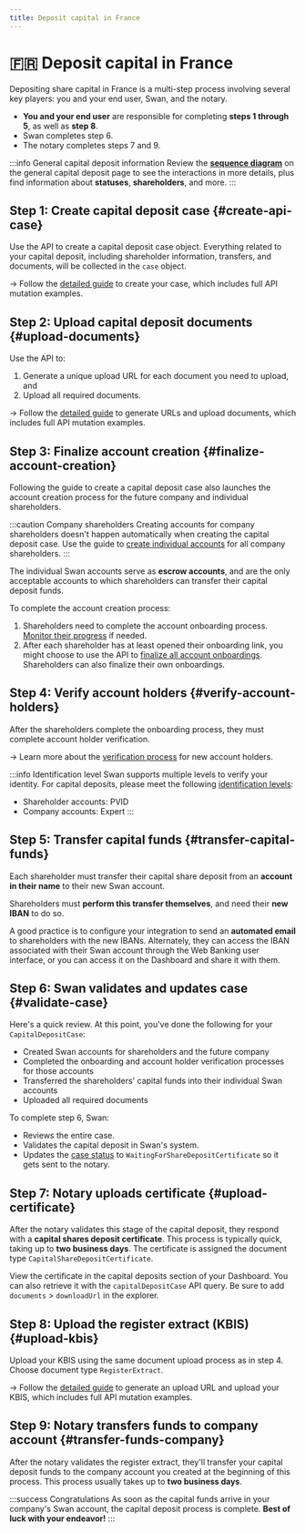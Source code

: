 ```yaml
---
title: Deposit capital in France
---
```


# 🇫🇷 Deposit capital in France

Depositing share capital in France is a multi-step process involving several key players: you and your end user, Swan, and the notary.

- **You and your end user** are responsible for completing **steps 1 through 5**, as well as **step 8**.
- Swan completes step 6.
- The notary completes steps 7 and 9.

:::info General capital deposit information
Review the [**sequence diagram**](../index.mdx#diagram) on the general capital deposit page to see the interactions in more details, plus find information about **statuses**, **shareholders**, and more.
:::

## Step 1: Create capital deposit case {#create-api-case}

Use the API to create a capital deposit case object.
Everything related to your capital deposit, including shareholder information, transfers, and documents, will be collected in the `case` object.

→ Follow the [detailed guide](./guide-create-case.mdx) to create your case, which includes full API mutation examples.

## Step 2: Upload capital deposit documents {#upload-documents}

Use the API to:

1. Generate a unique upload URL for each document you need to upload, and
1. Upload all required documents.

→ Follow the [detailed guide](./guide-upload-documents.mdx) to generate URLs and upload documents, which includes full API mutation examples.

## Step 3: Finalize account creation {#finalize-account-creation}

Following the guide to create a capital deposit case also launches the account creation process for the future company and individual shareholders.

:::caution Company shareholders
Creating accounts for company shareholders doesn't happen automatically when creating the capital deposit case.
Use the guide to [create individual accounts](../../onboarding/individual/guide-create.mdx) for all company shareholders.
:::

The individual Swan accounts serve as **escrow accounts**, and are the only acceptable accounts to which shareholders can transfer their capital deposit funds.

To complete the account creation process:

1. Shareholders need to complete the account onboarding process. [Monitor their progress](../../onboarding/overview/guide-get-info.mdx) if needed.
1. After each shareholder has at least opened their onboarding link, you might choose to use the API to [finalize all account onboardings](../../onboarding/overview/guide-finalize.mdx). Shareholders can also finalize their own onboardings.

## Step 4: Verify account holders {#verify-account-holders}

After the shareholders complete the onboarding process, they must complete account holder verification.

→ Learn more about the [verification process](../../onboarding/account-holders/index.mdx#verification-process) for new account holders.

:::info Identification level
Swan supports multiple levels to verify your identity.
For capital deposits, please meet the following [identification levels](../../users/identifications/index.mdx#levels-processes):

- Shareholder accounts: PVID
- Company accounts: Expert
  :::

## Step 5: Transfer capital funds {#transfer-capital-funds}

Each shareholder must transfer their capital share deposit from an **account in their name** to their new Swan account.

Shareholders must **perform this transfer themselves**, and need their **new IBAN** to do so.

A good practice is to configure your integration to send an **automated email** to shareholders with the new IBANs.
Alternately, they can access the IBAN associated with their Swan account through the Web Banking user interface, or you can access it on the Dashboard and share it with them.

## Step 6: Swan validates and updates case {#validate-case}

Here's a quick review.
At this point, you've done the following for your `CapitalDepositCase`:

- Created Swan accounts for shareholders and the future company
- Completed the onboarding and account holder verification processes for those accounts
- Transferred the shareholders' capital funds into their individual Swan accounts
- Uploaded all required documents

To complete step 6, Swan:

- Reviews the entire case.
- Validates the capital deposit in Swan's system.
- Updates the [case status](../index.mdx#case-statuses) to `WaitingForShareDepositCertificate` so it gets sent to the notary.

## Step 7: Notary uploads certificate {#upload-certificate}

After the notary validates this stage of the capital deposit, they respond with a **capital shares deposit certificate**.
This process is typically quick, taking up to **two business days**.
The certificate is assigned the document type `CapitalShareDepositCertificate`.

View the certificate in the capital deposits section of your Dashboard.
You can also retrieve it with the `capitalDepositCase` API query.
Be sure to add `documents` > `downloadUrl` in the explorer.

## Step 8: Upload the register extract (KBIS) {#upload-kbis}

Upload your KBIS using the same document upload process as in step 4.
Choose document type `RegisterExtract`.

→ Follow the [detailed guide](./guide-upload-documents.mdx) to generate an upload URL and upload your KBIS, which includes full API mutation examples.

## Step 9: Notary transfers funds to company account {#transfer-funds-company}

After the notary validates the register extract, they'll transfer your capital deposit funds to the company account you created at the beginning of this process.
This process usually takes up to **two business days**.

:::success Congratulations
As soon as the capital funds arrive in your company's Swan account, the capital deposit process is complete.
**Best of luck with your endeavor!**
:::
